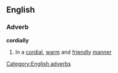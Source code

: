 ==English==
===Adverb===
'''cordially'''
#In a [[cordial]], [[warm]] and [[friendly]] [[manner]]
[[Category:English adverbs]]
